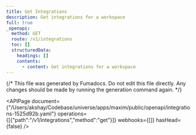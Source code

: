 ```yaml
---
title: Get Integrations
description: Get integrations for a workspace
full: true
_openapi:
  method: GET
  route: /v1/integrations
  toc: []
  structuredData:
    headings: []
    contents:
      - content: Get integrations for a workspace
---
```


{/* This file was generated by Fumadocs.
Do not edit this file directly. Any changes should be made by running the generation command again. */}

<APIPage document={"/Users/akshay/Codebase/universe/apps/maxim/public/openapi/integrations-1525d92b.yaml"} operations={[{"path":"/v1/integrations","method":"get"}]} webhooks={[]} hasHead={false} />